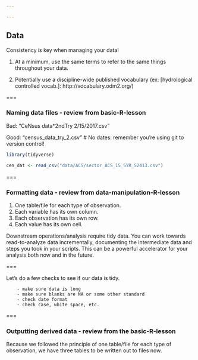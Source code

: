 ```yaml
---

---
```


## Data

Consistency is key when managing your data!

1. At a minimum, use the same terms to refer to the same things throughout your data.

2. Potentially use a discipline-wide published vocabulary (ex: [hydrological controlled vocab.]: http://vocabulary.odm2.org/)

===

### Naming data files - review from basic-R-lesson

Bad:
"CeNsus data*2ndTry 2/15/2017.csv"   

Good:
"census_data_try_2.csv"  # No dates: remember you're using git to version control!

```r
library(tidyverse)

cen_dat <- read_csv("data/ACS/sector_ACS_15_5YR_S2413.csv")

```

===

### Formatting data - review from data-manipulation-R-lesson

1. One table/file for each type of observation.
2. Each variable has its own column.
3. Each observation has its own row.
4. Each value has its own cell.

Downstream operations/analysis require tidy data. You can work towards read-to-analyze data incrementally,
documenting the intermediate data and steps you took in your scripts.  This can be a powerful accelerator 
for your analysis both now and in the future.  

===

Let's do a few checks to see if our data is tidy.
```{}
    - make sure data is long
    - make sure blanks are NA or some other standard
    - check date format
    - check case, white space, etc.  
```    
    
===
    
### Outputting derived data - review from the basic-R-lesson
    
Because we followed the principle of one table/file for each type of observation, 
we have three tables to be written out to files now.  

```{}

```




